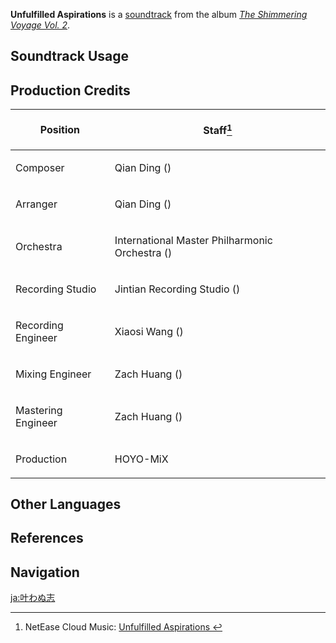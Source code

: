 {{Soundtrack Infobox
|image          = The Shimmering Voyage Vol 2.png
|album          = The Shimmering Voyage Vol. 2
|disc           = 3
|number         = 41
|featured       =
|featured2      =
|featured3      =
|featured_disc  =
|featured_disc2 =
|featured_disc3 =
|youtube_id     = NSudArWpqXA
|spotify_id     = 27QLSpKSHaoTJftwYtN4UY
|previous       = Broken Blade
|next           = Evergreen Cypress
}}
'''Unfulfilled Aspirations''' is a [[soundtrack]] from the album ''[[The Shimmering Voyage Vol. 2]]''.

==Soundtrack Usage==
{{Soundtrack Usage
|quest    = The Black Serpent Knights' Glory//cutscene
|location = 
|domain   = 
}}

==Production Credits==
{| class="wikitable"
! Position
! Staff<ref>NetEase Cloud Music: [https://music.163.com/#/song?id=1973619555 Unfulfilled Aspirations {{zh|未竟之志}}]</ref>
|-
! Composer
| Qian Ding ({{zh|丁谦}})
|-
! Arranger
| Qian Ding ({{zh|丁谦}})
|-
! Orchestra
| International Master Philharmonic Orchestra ({{zh|国际首席爱乐乐团}})
|-
! Recording Studio
| Jintian Recording Studio ({{zh|金田录音棚}})
|-
! Recording Engineer
| Xiaosi Wang ({{zh|王小四}})
|-
! Mixing Engineer
| Zach Huang ({{zh|黄巍}})
|-
! Mastering Engineer
| Zach Huang ({{zh|黄巍}})
|-
! Production
| HOYO-MiX
|}
<!--
==Gallery==
<gallery>
</gallery>

==Trivia==
-->
==Other Languages==
{{Other Languages
|en      = Unfulfilled Aspirations
|zhs     = 未竟之志
|zhs_rm  = Wèijìng zhī Zhì
|zht     = 未竟之志
|zht_rm  = Wèijìng zhī Zhì
|zh_tl   = Unfulfilled Aspirations
|ja      = 叶わぬ志
|ja_rm   = Kanawanu Kokorozashi
|ja_tl   = Unfulfilled Will
}}

==References==
{{Reflist}}

==Navigation==
{{Soundtrack Navbox|The Shimmering Voyage|2}}

[[ja:叶わぬ志]]